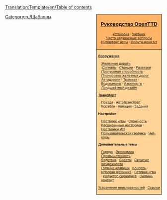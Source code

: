 <noinclude>[[Translation:Template/en/Table of contents]]{{en/-}}</noinclude>
<div style="float:right; padding-left:12px; background:#ffffff;">
<div style="border:1px solid #000000; background:#ffb466; padding:5px; -moz-border-radius-topleft:5px; -moz-border-radius-topright:5px; font-size: 12pt;">
<center><strong><font size="3">[[Main/ru/OpenTTD|Руководство OpenTTD]]</font></strong></center>
<div style="font-size: 8pt; text-align: center;">
[[Main/ru/Установка|Установка]] &middot; 
[[Main/ru/Учебник|Учебник]]<br />
[[Main/ru/Часто задаваемые вопросы|Часто задаваемые вопросы]]<br /> 
[[Main/ru/Интерфейс игры|Интерфейс игры]] &middot;
[[Main/ru/Прочти меня.txt|Прочти меня.txt]]
</div>
</div>
<div style="border:1px solid black; border-top-width: 0px; background:#ffd496; padding:5px; -moz-border-radius-bottomleft:5px; -moz-border-radius-bottomright:8px; font-size: 8pt;">

<div style="width: 186px">
'''[[Main/ru/Строительство|Сооружения]]'''
<div style="margin-left:10px;">
[[Main/ru/Железнодорожное строительство|Железные дороги]]: <br />
:''[[Main/ru/Сигналы|Сигналы]]'' &middot; ''[[Main/ru/Железнодорожные станции|Станции]]'' &middot; ''[[Main/ru/Развязки|Развязки]]'' &middot; ''[[Main/ru/Пропускная способность|Пропускная способность]]'' &middot; ''[[Main/ru/Планировка железных дорог|Планировка железных дорог]]''
[[Main/ru/Автодороги|Автодороги]] &middot; [[Main/ru/Трамваи|Трамваи]] &middot; [[Main/ru/Водоканалы|Водоканалы]] &middot; [[Main/ru/Постройка аэропорта|Аэропорты]] &middot; [[Main/ru/Ландшафтный дизайн|Ландшафтный дизайн]]
</div>
</div>

<div style="width: 186px">
'''[[Main/ru/Транспорт|Транспорт]]'''
<div style="margin-left:10px;">
[[Main/ru/Поезда|Поезда]] &middot; [[Main/ru/Автотранспорт|Автотранспорт]] &middot; [[Main/ru/Корабли|Корабли]] &middot;
[[Main/ru/Авиация|Авиация]] &middot; [[Main/ru/Задания|Задания]]
</div>
</div>

<div style="width: 186px">
'''Настройки'''
<div style="margin-left:10px;">
[[Main/ru/Окно настроек игры|Настроек игры]] &middot; [[Main/ru/Сложность|Сложность]] &middot; [[Main/ru/Расширенные настройки|Расширенные настройки]] &middot; [[Main/ru/Настройки ИИ|Настройки ИИ]] &middot;
[[Main/ru/NewGRF|Пользовательская графика]] &middot; [[Main/ru/Чит-коды|Чит-коды]]
</div>
</div>

<div style="width: 186px">
'''Дополнительные темы'''<br />
<div style="margin-left:10px;">
[[Main/ru/Город|Города]] &middot; [[Main/ru/Экономика|Экономика]] &middot; [[Main/ru/Промышленность|Промышленность]] &middot;<br />
[[Main/ru/Бедствия|Бедствия]] &middot; [[Main/ru/Советы|Советы]] &middot;
[[Main/ru/Скрытые возможности|Скрытые возможности]] &middot;<br /> [[Main/ru/Горячие клавиши|Горячие клавиши]] &middot;
[[Main/ru/Консоль|Консоль]] &middot; [[Main/ru/Игровая механика|Игровая механика]] &middot;
[[Main/ru/Сетевая игра|Сетевая игра]] &middot; [[Main/ru/Редактор сценариев|Редактор сценариев]] &middot;
[[Main/ru/Онлайн-контент|Онлайн-контент]]
</div>
</div>

[[Main/ru/Устранение неисправностей|Устранение неисправностей]] &middot; [[Main/ru/Ссылки|Ссылки]]
</div>
</div>
<includeonly>[[Category:ru/Оглавление|{{PAGENAME}}]]</includeonly>
<noinclude>[[Category:ru/Шаблоны]]</noinclude>